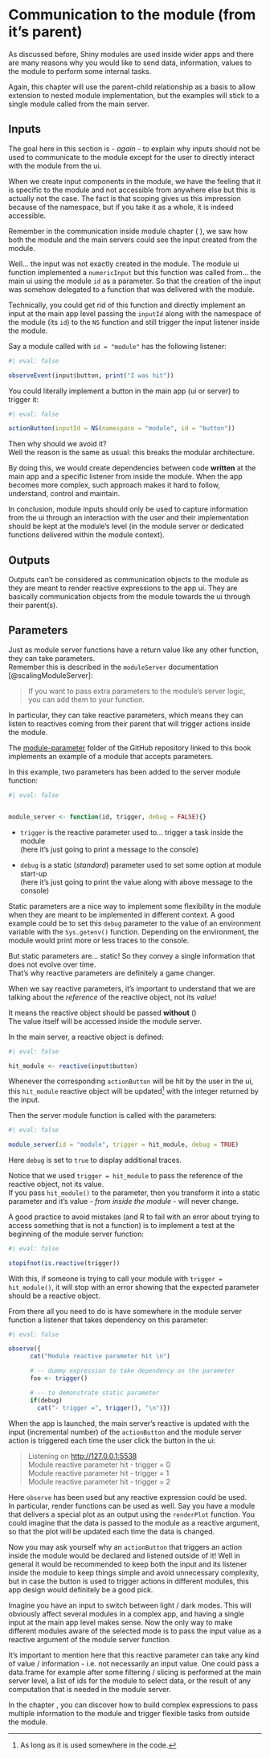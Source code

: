 # Communication to the module (from it's parent)

As discussed before, Shiny modules are used inside wider apps and there are many reasons why you would like to send data, information, values to the module to perform some internal tasks.

Again, this chapter will use the parent-child relationship as a basis to allow extension to nested module implementation, but the examples will stick to a single module called from the main server.

## Inputs

The goal here in this section is - *again* - to explain why inputs should not be used to communicate to the module except for the user to directly interact with the module from the ui.

When we create input components in the module, we have the feeling that it is specific to the module and not accessible from anywhere else but this is actually not the case. The fact is that scoping gives us this impression because of the namespace, but if you take it as a whole, it is indeed accessible.

Remember in the communication inside module chapter ( <!--# cross reference -->), we saw how both the module and the main servers could see the input created from the module.

Well... the input was not exactly created in the module. The module ui function implemented a `numericInput` but this function was called from... the main ui using the module `id` as a parameter. So that the creation of the input was somehow delegated to a function that was delivered with the module.

Technically, you could get rid of this function and directly implement an input at the main app level passing the `inputId` along with the namespace of the module (its `id`) to the `NS` function and still trigger the input listener inside the module.

Say a module called with `id = "module"` has the following listener:

```r
#| eval: false

observeEvent(input$button, print("I was hit"))

```

You could literally implement a button in the main app (ui or server) to trigger it:

```r
#| eval: false

actionButton(inputId = NS(namespace = "module", id = "button"))

```

Then why should we avoid it?\
Well the reason is the same as usual: this breaks the modular architecture.

By doing this, we would create dependencies between code **written** at the main app and a specific listener from inside the module. When the app becomes more complex, such approach makes it hard to follow, understand, control and maintain.

In conclusion, module inputs should only be used to capture information from the ui through an interaction with the user and their implementation should be kept at the module's level (in the module server or dedicated functions delivered within the module context).

## Outputs

Outputs can't be considered as communication objects to the module as they are meant to render reactive expressions to the app ui. They are basically communication objects from the module towards the ui through their parent(s).

## Parameters

Just as module server functions have a return value like any other function, they can take parameters.\
Remember this is described in the `moduleServer` documentation [@scalingModuleServer]:

> If you want to pass extra parameters to the module's server logic,\
> you can add them to your function.

In particular, they can take reactive parameters, which means they can listen to reactives coming from their parent that will trigger actions inside the module.

::: callout-note
The [module-parameter](https://github.com/thekangaroofactory/template-r-shiny-communication/tree/main/module-parameter) folder of the GitHub repository linked to this book implements an example of a module that accepts parameters.
:::

In this example, two parameters has been added to the server module function:

```r
#| eval: false


module_server <- function(id, trigger, debug = FALSE){}

```

-   `trigger` is the reactive parameter used to... trigger a task inside the module\
    (here it's just going to print a message to the console)

-   `debug` is a static (*standard*) parameter used to set some option at module start-up\
    (here it's just going to print the value along with above message to the console)

Static parameters are a nice way to implement some flexibility in the module when they are meant to be implemented in different context. A good example could be to set this `debug` parameter to the value of an environment variable with the `Sys.getenv()` function. Depending on the environment, the module would print more or less traces to the console.

But static parameters are... static! So they convey a single information that does not evolve over time.\
That's why reactive parameters are definitely a game changer.

::: callout-important
When we say reactive parameters, it's important to understand that we are talking about the *reference* of the reactive object, not its *value*!

It means the reactive object should be passed **without** ()\
The value itself will be accessed inside the module server.
:::

In the main server, a reactive object is defined:

```r
#| eval: false

hit_module <- reactive(input$button)

```

Whenever the corresponding `actionButton` will be hit by the user in the ui, this `hit_module` reactive object will be updated[^communication-to-module-1] with the integer returned by the input.

[^communication-to-module-1]: As long as it is used somewhere in the code.

Then the server module function is called with the parameters:

```r
#| eval: false

module_server(id = "module", trigger = hit_module, debug = TRUE)

```

Here `debug` is set to `true` to display additional traces.

Notice that we used `trigger = hit_module` to pass the reference of the reactive object, not its value.\
If you pass `hit_module()` to the parameter, then you transform it into a static parameter and it's value - *from inside the module* - will never change.

A good practice to avoid mistakes (and R to fail with an error about trying to access something that is not a function) is to implement a test at the beginning of the module server function:

```r
#| eval: false

stopifnot(is.reactive(trigger))

```

With this, if someone is trying to call your module with `trigger = hit_module()`, it will stop with an error showing that the expected parameter should be a reactive object.

From there all you need to do is have somewhere in the module server function a listener that takes dependency on this parameter:

```r
#| eval: false

observe({
      cat("Module reactive parameter hit \n")

      # -- dummy expression to take dependency on the parameter
      foo <- trigger()

      # -- to demonstrate static parameter
      if(debug)
        cat("- trigger =", trigger(), "\n")})

```

When the app is launched, the main server's reactive is updated with the input (incremental number) of the `actionButton` and the module server action is triggered each time the user click the button in the ui:

> Listening on <http://127.0.0.1:5538>\
> Module reactive parameter hit - trigger = 0\
> Module reactive parameter hit - trigger = 1\
> Module reactive parameter hit - trigger = 2

Here `observe` has been used but any reactive expression could be used.\
In particular, render functions can be used as well. Say you have a module that delivers a special plot as an output using the `renderPlot` function. You could imagine that the data is passed to the module as a reactive argument, so that the plot will be updated each time the data is changed.

Now you may ask yourself why an `actionButton` that triggers an action inside the module would be declared and listened outside of it! Well in general it would be recommended to keep both the input and its listener inside the module to keep things simple and avoid unnecessary complexity, but in case the button is used to trigger actions in different modules, this app design would definitely be a good pick.

Imagine you have an input to switch between light / dark modes. This will obviously affect several modules in a complex app, and having a single input at the main app level makes sense. Now the only way to make different modules aware of the selected mode is to pass the input value as a reactive argument of the module server function.

It's important to mention here that this reactive parameter can take any kind of value / information - i.e. not necessarily an input value. One could pass a data.frame for example after some filtering / slicing is performed at the main server level, a list of ids for the module to select data, or the result of any computation that is needed in the module server.

::: callout-tip
In the chapter <!--# xref here! -->, you can discover how to build complex expressions to pass multiple information to the module and trigger flexible tasks from outside the module.
:::
